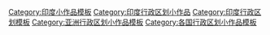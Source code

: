 [[Category:印度小作品模板|Category:印度小作品模板]]
[[Category:印度行政区划小作品|Category:印度行政区划小作品]]
[[Category:印度行政区划模板|Category:印度行政区划模板]]
[[Category:亚洲行政区划小作品模板‎|Category:亚洲行政区划小作品模板‎]]
[[Category:各国行政区划小作品模板‎|Category:各国行政区划小作品模板‎]]